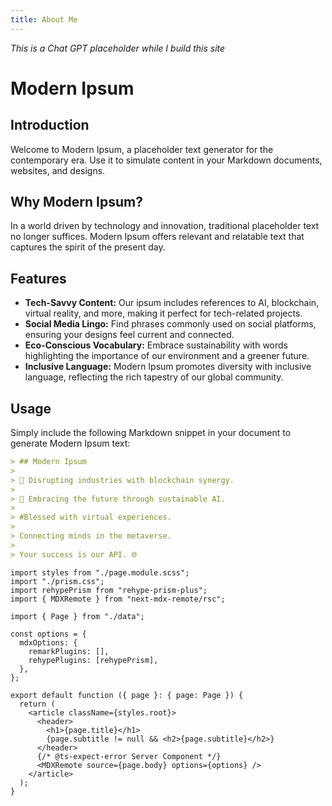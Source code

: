 ```yaml
---
title: About Me
---
```


_This is a Chat GPT placeholder while I build this site_

# Modern Ipsum

## Introduction

Welcome to Modern Ipsum, a placeholder text generator for the contemporary era. Use it to simulate content in your Markdown documents, websites, and designs.

## Why Modern Ipsum?

In a world driven by technology and innovation, traditional placeholder text no longer suffices. Modern Ipsum offers relevant and relatable text that captures the spirit of the present day.

## Features

- **Tech-Savvy Content:** Our ipsum includes references to AI, blockchain, virtual reality, and more, making it perfect for tech-related projects.
- **Social Media Lingo:** Find phrases commonly used on social platforms, ensuring your designs feel current and connected.
- **Eco-Conscious Vocabulary:** Embrace sustainability with words highlighting the importance of our environment and a greener future.
- **Inclusive Language:** Modern Ipsum promotes diversity with inclusive language, reflecting the rich tapestry of our global community.

## Usage

Simply include the following Markdown snippet in your document to generate Modern Ipsum text:

```markdown
> ## Modern Ipsum
>
> 🚀 Disrupting industries with blockchain synergy.
>
> 🌱 Embracing the future through sustainable AI.
>
> #Blessed with virtual experiences.
>
> Connecting minds in the metaverse.
>
> Your success is our API. 🌐
```

```tsx {2-4}
import styles from "./page.module.scss";
import "./prism.css";
import rehypePrism from "rehype-prism-plus";
import { MDXRemote } from "next-mdx-remote/rsc";

import { Page } from "./data";

const options = {
  mdxOptions: {
    remarkPlugins: [],
    rehypePlugins: [rehypePrism],
  },
};

export default function ({ page }: { page: Page }) {
  return (
    <article className={styles.root}>
      <header>
        <h1>{page.title}</h1>
        {page.subtitle != null && <h2>{page.subtitle}</h2>}
      </header>
      {/* @ts-expect-error Server Component */}
      <MDXRemote source={page.body} options={options} />
    </article>
  );
}
```
